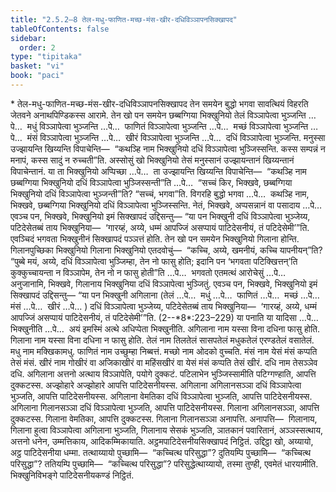 ```yaml
---
title: "2.5.2–8 तेल-मधु-फाणित-मच्छ-मंस-खीर-दधिविञ्ञापनसिक्खापद"
tableOfContents: false
sidebar:
  order: 2
type: "tipitaka"
basket: "vi"
book: "paci"
---
```



<DynamicBreadcrumb />

<Paragraph type="center" book="paci">
* तेल-मधु-फाणित-मच्छ-मंस-खीर-दधिविञ्ञापनसिक्खापद
</Paragraph>

<Division number="1234" book="paci">

<Paragraph number="3544" book="paci">
तेन समयेन बुद्धो भगवा सावत्थियं विहरति जेतवने अनाथपिण्डिकस्स आरामे. तेन खो पन समयेन छब्बग्गिया भिक्खुनियो तेलं विञ्ञापेत्वा भुञ्जन्ति …पे…  मधुं विञ्ञापेत्वा भुञ्जन्ति …पे…  फाणितं विञ्ञापेत्वा भुञ्जन्ति …पे…  मच्छं विञ्ञापेत्वा भुञ्जन्ति …पे…  मंसं विञ्ञापेत्वा भुञ्जन्ति …पे…  खीरं विञ्ञापेत्वा भुञ्जन्ति …पे…  दधिं विञ्ञापेत्वा भुञ्जन्ति. मनुस्सा उज्झायन्ति खिय्यन्ति विपाचेन्ति—  “कथञ्हि नाम भिक्खुनियो दधिं विञ्ञापेत्वा भुञ्जिस्सन्ति. कस्स सम्पन्नं न मनापं, कस्स सादुं न रुच्चती”ति.
</Paragraph>

<Paragraph number="3545" book="paci">
अस्सोसुं खो भिक्खुनियो तेसं मनुस्सानं उज्झायन्तानं खिय्यन्तानं विपाचेन्तानं. या ता भिक्खुनियो अप्पिच्छा …पे…  ता उज्झायन्ति खिय्यन्ति विपाचेन्ति—  “कथञ्हि नाम छब्बग्गिया भिक्खुनियो दधिं विञ्ञापेत्वा भुञ्जिस्सन्ती”ति …पे…  “सच्चं किर, भिक्खवे, छब्बग्गिया भिक्खुनियो दधिं विञ्ञापेत्वा भुञ्जन्ती”ति? “सच्चं, भगवा”ति. विगरहि बुद्धो भगवा …पे…  कथञ्हि नाम, भिक्खवे, छब्बग्गिया भिक्खुनियो दधिं विञ्ञापेत्वा भुञ्जिस्सन्ति. नेतं, भिक्खवे, अप्पसन्नानं वा पसादाय …पे…  एवञ्च पन, भिक्खवे, भिक्खुनियो इमं सिक्खापदं उद्दिसन्तु—
</Paragraph>

<Paragraph number="3546" book="paci">
<Emphasis>“या पन भिक्खुनी दधिं विञ्ञापेत्वा भुञ्जेय्य, पटिदेसेतब्बं ताय भिक्खुनिया—  ‘गारय्हं, अय्ये, धम्मं आपज्जिं असप्पायं पाटिदेसनीयं, तं पटिदेसेमी’”</Emphasis>ति.
</Paragraph>

<Paragraph number="3547" book="paci">
एवञ्चिदं भगवता भिक्खुनीनं सिक्खापदं पञ्ञत्तं होति.
</Paragraph>

</Division>
<Division number="1235" book="paci">

<Paragraph number="3548" book="paci">
तेन खो पन समयेन भिक्खुनियो गिलाना होन्ति. गिलानपुच्छिका भिक्खुनियो गिलाना भिक्खुनियो एतदवोचुं—  “कच्चि, अय्ये, खमनीयं, कच्चि यापनीयन्”ति? “पुब्बे मयं, अय्ये, दधिं विञ्ञापेत्वा भुञ्जिम्हा, तेन नो फासु होति; इदानि पन ‘भगवता पटिक्खित्तन्’ति कुक्कुच्चायन्ता न विञ्ञापेम, तेन नो न फासु होती”ति …पे…  भगवतो एतमत्थं आरोचेसुं …पे…  अनुजानामि, भिक्खवे, गिलानाय भिक्खुनिया दधिं विञ्ञापेत्वा भुञ्जितुं. एवञ्च पन, भिक्खवे, भिक्खुनियो इमं सिक्खापदं उद्दिसन्तु—
</Paragraph>

</Division>
<Division number="1236" book="paci">

<Paragraph number="3549" book="paci">
<Emphasis>“या पन भिक्खुनी अगिलाना (तेलं …पे…  मधुं …पे…  फाणितं …पे…  मच्छं …पे…  मंसं …पे…  खीरं …पे… ) दधिं विञ्ञापेत्वा भुञ्जेय्य, पटिदेसेतब्बं ताय भिक्खुनिया—  ‘गारय्हं, अय्ये, धम्मं आपज्जिं असप्पायं पाटिदेसनीयं, तं पटिदेसेमी’”</Emphasis>ति. (2--*8*:<Emphasis>223–229</Emphasis>)
</Paragraph>

</Division>
<Division number="1237" book="paci">

<Paragraph number="3550" book="paci">
<Emphasis>या पना</Emphasis>ति या यादिसा …पे…  <Emphasis>भिक्खुनी</Emphasis>ति …पे…  अयं इमस्मिं अत्थे अधिप्पेता भिक्खुनीति.
</Paragraph>

<Paragraph number="3551" book="paci">
<Emphasis>अगिलाना</Emphasis> नाम यस्सा विना दधिना फासु होति.
</Paragraph>

<Paragraph number="3552" book="paci">
<Emphasis>गिलाना</Emphasis> नाम यस्सा विना दधिना न फासु होति.
</Paragraph>

<Paragraph number="3553" book="paci">
<Emphasis>तेलं</Emphasis> नाम तिलतेलं सासपतेलं मधुकतेलं एरण्डतेलं वसातेलं.
</Paragraph>

<Paragraph number="3554" book="paci">
<Emphasis>मधु</Emphasis> नाम मक्खिकामधु. <Emphasis>फाणितं</Emphasis> नाम उच्छुम्हा निब्बत्तं. <Emphasis>मच्छो</Emphasis> नाम ओदको वुच्चति. <Emphasis>मंसं</Emphasis> नाम येसं मंसं कप्पति तेसं मंसं. <Emphasis>खीरं</Emphasis> नाम गोखीरं वा अजिकाखीरं वा महिंसखीरं वा येसं मंसं कप्पति तेसं खीरं. <Emphasis>दधि</Emphasis> नाम तेसञ्ञेव दधि.
</Paragraph>

<Paragraph number="3555" book="paci">
अगिलाना अत्तनो अत्थाय विञ्ञापेति, पयोगे दुक्कटं. पटिलाभेन भुञ्जिस्सामीति पटिग्गण्हाति, आपत्ति दुक्कटस्स. अज्झोहारे अज्झोहारे आपत्ति पाटिदेसनीयस्स.
</Paragraph>

</Division>
<Division number="1238" book="paci">

<Paragraph number="3556" book="paci">
अगिलाना अगिलानसञ्ञा दधिं विञ्ञापेत्वा भुञ्जति, आपत्ति पाटिदेसनीयस्स. अगिलाना वेमतिका दधिं विञ्ञापेत्वा भुञ्जति, आपत्ति पाटिदेसनीयस्स. अगिलाना गिलानसञ्ञा दधिं विञ्ञापेत्वा भुञ्जति, आपत्ति पाटिदेसनीयस्स.
</Paragraph>

<Paragraph number="3557" book="paci">
गिलाना अगिलानसञ्ञा, आपत्ति दुक्कटस्स. गिलाना वेमतिका, आपत्ति दुक्कटस्स. गिलाना गिलानसञ्ञा अनापत्ति.
</Paragraph>

</Division>
<Division number="1239" book="paci">

<Paragraph number="3558" book="paci">
अनापत्ति—  गिलानाय, गिलाना हुत्वा विञ्ञापेत्वा अगिलाना भुञ्जति, गिलानाय सेसकं भुञ्जति, ञातकानं पवारितानं, अञ्ञस्सत्थाय, अत्तनो धनेन, उम्मत्तिकाय, आदिकम्मिकायाति.

</Paragraph>
</Division>

<Paragraph number="3559" type="center" book="paci">
अट्ठमपाटिदेसनीयसिक्खापदं निट्ठितं.


</Paragraph>

<Paragraph number="3560" book="paci">
उद्दिट्ठा खो, अय्यायो, अट्ठ पाटिदेसनीया धम्मा. तत्थाय्यायो पुच्छामि—  “कच्चित्थ परिसुद्धा”? दुतियम्पि पुच्छामि—  “कच्चित्थ परिसुद्धा”? ततियम्पि पुच्छामि—  “कच्चित्थ परिसुद्धा”? परिसुद्धेत्थाय्यायो, तस्मा तुण्ही, एवमेतं धारयामीति.

</Paragraph>

<Paragraph number="3561" type="center" book="paci">
भिक्खुनिविभङ्गे पाटिदेसनीयकण्डं निट्ठितं.
</Paragraph>